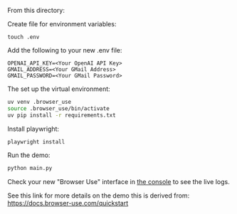 From this directory:


Create file for environment variables:
```
touch .env
```

Add the following to your new .env file:

```
OPENAI_API_KEY=<Your OpenAI API Key>
GMAIL_ADDRESS=<Your GMail Address>
GMAIL_PASSWORD=<Your GMail Password>
```

The set up the virtual environment:
```bash
uv venv .browser_use
source .browser_use/bin/activate
uv pip install -r requirements.txt
```

Install playwright:
```
playwright install
```

Run the demo:
```python
python main.py
```

Check your new "Browser Use" interface in [the console](https://console.unify.ai) to see the live logs.

See this link for more details on the demo this is derived from:
https://docs.browser-use.com/quickstart